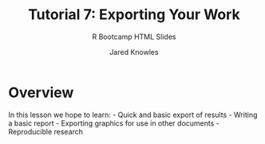 % Tutorial 7: Exporting Your Work
% R Bootcamp HTML Slides
% Jared Knowles

# Overview
In this lesson we hope to learn:
- Quick and basic export of results
- Writing a basic report
- Exporting graphics for use in other documents
- Reproducible research